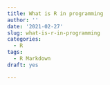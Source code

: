 ```yaml
---
title: What is R in programming
author: ''
date: '2021-02-27'
slug: what-is-r-in-programming
categories:
  - R
tags:
  - R Markdown
draft: yes

---
```


